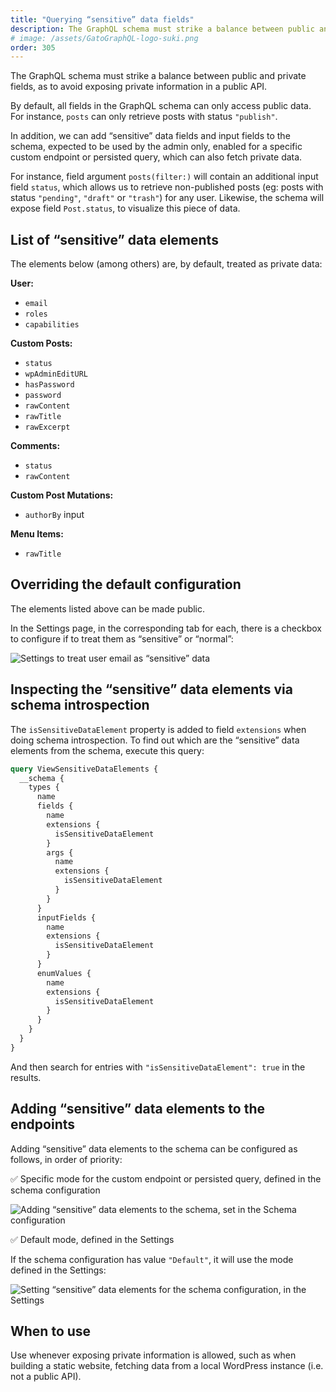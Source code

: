 ```yaml
---
title: "Querying “sensitive” data fields"
description: The GraphQL schema must strike a balance between public and private fields, as to avoid exposing private information in a public API.
# image: /assets/GatoGraphQL-logo-suki.png
order: 305
---
```


The GraphQL schema must strike a balance between public and private fields, as to avoid exposing private information in a public API.

By default, all fields in the GraphQL schema can only access public data. For instance, `posts` can only retrieve posts with status `"publish"`.

In addition, we can add “sensitive” data fields and input fields to the schema, expected to be used by the admin only, enabled for a specific custom endpoint or persisted query, which can also fetch private data.

For instance, field argument `posts(filter:)` will contain an additional input field `status`, which allows us to retrieve non-published posts (eg: posts with status `"pending"`, `"draft"` or `"trash"`) for any user. Likewise, the schema will expose field `Post.status`, to visualize this piece of data.

## List of “sensitive” data elements

The elements below (among others) are, by default, treated as private data:

**User:**

- `email`
- `roles`
- `capabilities`

**Custom Posts:**

- `status`
- `wpAdminEditURL`
- `hasPassword`
- `password`
- `rawContent`
- `rawTitle`
- `rawExcerpt`

**Comments:**

- `status`
- `rawContent`

**Custom Post Mutations:**

- `authorBy` input

**Menu Items:**

- `rawTitle`

## Overriding the default configuration

The elements listed above can be made public.

In the Settings page, in the corresponding tab for each, there is a checkbox to configure if to treat them as “sensitive” or “normal”:

<div class="img-width-1024" markdown="1">

![Settings to treat user email as “sensitive” data](/assets/guides/upstream/settings-treat-user-email-as-sensitive-data.png "Settings to treat user email as “sensitive” data")

</div>

## Inspecting the “sensitive” data elements via schema introspection

The `isSensitiveDataElement` property is added to field `extensions` when doing schema introspection. To find out which are the “sensitive” data elements from the schema, execute this query:

```graphql
query ViewSensitiveDataElements {
  __schema {
    types {
      name
      fields {
        name
        extensions {
          isSensitiveDataElement
        }
        args {
          name
          extensions {
            isSensitiveDataElement
          }
        }
      }
      inputFields {
        name
        extensions {
          isSensitiveDataElement
        }
      }
      enumValues {
        name
        extensions {
          isSensitiveDataElement
        }
      }
    }
  }
}
```

And then search for entries with `"isSensitiveDataElement": true` in the results.

## Adding “sensitive” data elements to the endpoints

Adding “sensitive” data elements to the schema can be configured as follows, in order of priority:

✅ Specific mode for the custom endpoint or persisted query, defined in the schema configuration

![Adding “sensitive” data elements to the schema, set in the Schema configuration](/assets/guides/upstream/schema-configuration-adding-sensitive-fields-to-schema.png "Adding “sensitive” data elements to the schema, set in the Schema configuration")

✅ Default mode, defined in the Settings

If the schema configuration has value `"Default"`, it will use the mode defined in the Settings:

<div class="img-width-1024" markdown="1">

![Setting “sensitive” data elements for the schema configuration, in the Settings](/assets/guides/upstream/settings-schema-expose-sensitive-data-default.png "Setting “sensitive” data elements for the schema configuration, in the Settings")

</div>

## When to use

Use whenever exposing private information is allowed, such as when building a static website, fetching data from a local WordPress instance (i.e. not a public API).
